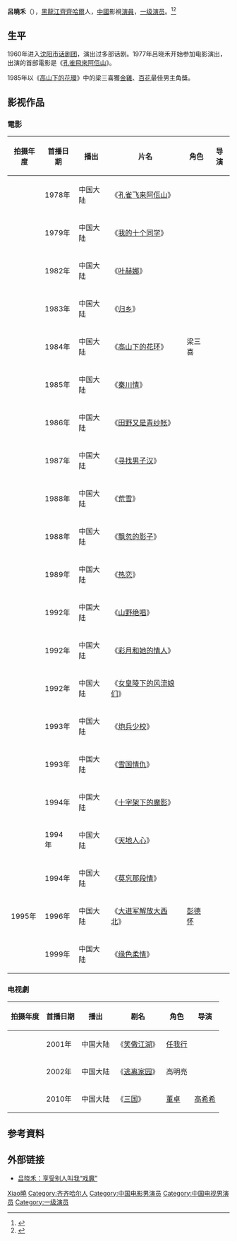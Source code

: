 '''呂曉禾'''（{{bd|1945年|3月26日|catIdx=Lu呂}}），[[黑龍江|黑龍江]][[齊齊哈爾|齊齊哈爾]]人，[[中國|中國]]影視[[演員|演員]]，[[一级演员|一级演员]]。<ref>{{Cite journal|url=https://www.cnki.net/kcms/doi/10.16583/j.cnki.52-1014/j.1997.02.039.html|title=演好“时代人物”——访著名演员吕晓禾|author=马尔巡, 翁长英|year=1997|issue=02|issn=1002-6916|journal=电影评介|doi=10.16583/j.cnki.52-1014/j.1997.02.039|access-date=2020-03-02|archive-date=2020-03-02|archive-url=https://web.archive.org/web/20200302095718/https://www.cnki.net/kcms/doi/10.16583/j.cnki.52-1014/j.1997.02.039.html|dead-url=no}}</ref><ref>{{Cite journal|url=https://www.cnki.net/kcms/doi/10.16583/j.cnki.52-1014/j.1994.09.047.html|title=银屏硬汉吕晓禾|author=关谊|year=1994|issue=09|issn=1002-6916|journal=电影评介|doi=10.16583/j.cnki.52-1014/j.1994.09.047|access-date=2020-03-02|archive-date=2020-03-02|archive-url=https://web.archive.org/web/20200302095722/https://www.cnki.net/kcms/doi/10.16583/j.cnki.52-1014/j.1994.09.047.html|dead-url=no}}</ref>

== 生平 ==
1960年进入[[沈阳市话剧团|沈阳市话剧团]]，演出过多部话剧。1977年吕晓禾开始参加电影演出，出演的首部電影是《[[孔雀飛來阿佤山|孔雀飛來阿佤山]]》。

1985年以《[[高山下的花環|高山下的花環]]》中的梁三喜獲[[金雞獎|金雞]]、[[百花獎|百花]]最佳男主角獎。

== 影视作品 ==
===電影===
{| class="wikitable" 
|- 
! 拍摄年度 || 首播日期 || 播出 || 片名 || 角色|| 导演  
|-
|  || 1978年 || 中国大陆 || 《[[孔雀飞来阿佤山|孔雀飞来阿佤山]]》 ||  ||   
|-
|  || 1979年 || 中国大陆 || 《[[我的十个同学|我的十个同学]]》 ||  ||   
|-
|  || 1982年 || 中国大陆 || 《[[叶赫娜|叶赫娜]]》 ||  ||   
|-
|  || 1983年 || 中国大陆 || 《[[归乡|归乡]]》 ||  ||   
|-
|  || 1984年 || 中国大陆 || 《[[高山下的花环|高山下的花环]]》 || 梁三喜 ||   
|-
|  || 1985年 || 中国大陆 || 《[[秦川情|秦川情]]》 ||  ||   
|-
|  || 1986年 || 中国大陆 || 《[[田野又是青纱帐|田野又是青纱帐]]》 ||  ||   
|-
|  || 1987年 || 中国大陆 || 《[[寻找男子汉|寻找男子汉]]》 ||  ||   
|-
|  || 1988年 || 中国大陆 || 《[[荒雪|荒雪]]》 ||  ||   
|-
|  || 1988年 || 中国大陆 || 《[[飘忽的影子|飘忽的影子]]》 ||  ||  
|-
|  || 1989年 || 中国大陆 || 《[[热恋|热恋]]》 ||  ||   
|-
|  || 1992年 || 中国大陆 || 《[[山野绝唱|山野绝唱]]》 ||  ||   
|-
|  || 1992年 || 中国大陆 || 《[[彩月和她的情人|彩月和她的情人]]》 ||  ||   
|-
|  || 1992年 || 中国大陆 || 《[[女皇陵下的风流娘们|女皇陵下的风流娘们]]》 ||  ||  
|-
|  || 1993年 || 中国大陆 || 《[[炮兵少校|炮兵少校]]》 ||  ||   
|-
|  || 1993年 || 中国大陆 || 《[[雪国情仇|雪国情仇]]》 ||  ||   
|-
|  || 1994年 || 中国大陆 || 《[[十字架下的魔影|十字架下的魔影]]》 ||  ||  
|-
|  ||1994 年 || 中国大陆 || 《[[天地人心|天地人心]]》 ||  ||   
|-
|  || 1994年 || 中国大陆 || 《[[莫忘那段情|莫忘那段情]]》 ||  ||  
|-
| 1995年 || 1996年 || 中国大陆 || 《[[大进军_(电影)|大进军解放大西北]]》 || [[彭德怀|彭德怀]] ||   
|-
|  || 1999年 || 中国大陆 || 《[[缘色柔情|缘色柔情]]》 ||  ||   
|}

===电视劇===
{| class="wikitable" 
|- 
! 拍摄年度 || 首播日期 || 播出 || 剧名 || 角色|| 导演 
|-
|  || 2001年 || 中国大陆 || 《[[笑傲江湖_(2001年电视剧)|笑傲江湖]]》 || [[任我行|任我行]]||   
|-
|  || 2002年 || 中国大陆 || 《[[逃离家园|逃离家园]]》 || 高明亮 ||   
|-
|  || 2010年 || 中国大陆 || 《[[三国_(电视剧)|三国]]》 || [[董卓|董卓]] || [[高希希|高希希]] 
|}

==参考資料==
{{reflist}}

== 外部链接 ==
* [http://news.sohu.com/20081210/n261115520.shtml 吕晓禾：享受别人叫我“戏魔”]{{Wayback|url=http://news.sohu.com/20081210/n261115520.shtml |date=20190601033409 }}

{{中国电影金鸡奖最佳男主角}}
{{大众电影百花奖最佳男主角}}
{{中國戲劇梅花獎}}

{{Authority control}}
{{DEFAULTSORT:Lv吕}}
[[Category:呂姓|Xiao曉]]
[[Category:齐齐哈尔人|Category:齐齐哈尔人]]
[[Category:中国电影男演员|Category:中国电影男演员]]
[[Category:中国电视男演员|Category:中国电视男演员]]
[[Category:一级演员|Category:一级演员]]
